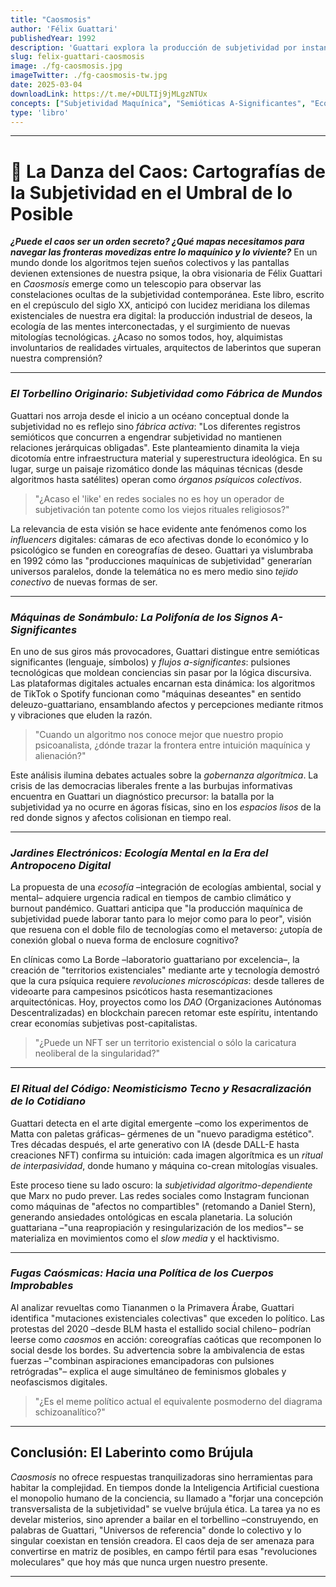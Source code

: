 ```yaml
---
title: "Caosmosis" 
author: 'Félix Guattari'
publishedYear: 1992
description: 'Guattari explora la producción de subjetividad por instancias individuales, colectivas e institucionales, desafiando las determinaciones binarias tradicionales. Analiza la heterogeneidad de los componentes que agencian la subjetividad en la era de los mass media.'
slug: felix-guattari-caosmosis
image: ./fg-caosmosis.jpg
imageTwitter: ./fg-caosmosis-tw.jpg
date: 2025-03-04
downloadLink: https://t.me/+DULTIj9jMLgzNTUx
concepts: ["Subjetividad Maquínica", "Semióticas A-Significantes", "Ecosofía", "Caosmosis", "Territorios Existenciales"]
type: 'libro'
---
```


---

# 🌌 La Danza del Caos: Cartografías de la Subjetividad en el Umbral de lo Posible  

**_¿Puede el caos ser un orden secreto? ¿Qué mapas necesitamos para navegar las fronteras movedizas entre lo maquínico y lo viviente?_** En un mundo donde los algoritmos tejen sueños colectivos y las pantallas devienen extensiones de nuestra psique, la obra visionaria de Félix Guattari en *Caosmosis* emerge como un telescopio para observar las constelaciones ocultas de la subjetividad contemporánea. Este libro, escrito en el crepúsculo del siglo XX, anticipó con lucidez meridiana los dilemas existenciales de nuestra era digital: la producción industrial de deseos, la ecología de las mentes interconectadas, y el surgimiento de nuevas mitologías tecnológicas. ¿Acaso no somos todos, hoy, alquimistas involuntarios de realidades virtuales, arquitectos de laberintos que superan nuestra comprensión?  

---

### _El Torbellino Originario: Subjetividad como Fábrica de Mundos_  
Guattari nos arroja desde el inicio a un océano conceptual donde la subjetividad no es reflejo sino _fábrica activa_: "Los diferentes registros semióticos que concurren a engendrar subjetividad no mantienen relaciones jerárquicas obligadas". Este planteamiento dinamita la vieja dicotomía entre infraestructura material y superestructura ideológica. En su lugar, surge un paisaje rizomático donde las máquinas técnicas (desde algoritmos hasta satélites) operan como *órganos psíquicos colectivos*.  

> "¿Acaso el 'like' en redes sociales no es hoy un operador de subjetivación tan potente como los viejos rituales religiosos?"  

La relevancia de esta visión se hace evidente ante fenómenos como los _influencers_ digitales: cámaras de eco afectivas donde lo económico y lo psicológico se funden en coreografías de deseo. Guattari ya vislumbraba en 1992 cómo las "producciones maquínicas de subjetividad" generarían universos paralelos, donde la telemática no es mero medio sino _tejido conectivo_ de nuevas formas de ser.  

---

### _Máquinas de Sonámbulo: La Polifonía de los Signos A-Significantes_  
En uno de sus giros más provocadores, Guattari distingue entre semióticas significantes (lenguaje, símbolos) y *flujos a-significantes*: pulsiones tecnológicas que moldean conciencias sin pasar por la lógica discursiva. Las plataformas digitales actuales encarnan esta dinámica: los algoritmos de TikTok o Spotify funcionan como "máquinas deseantes" en sentido deleuzo-guattariano, ensamblando afectos y percepciones mediante ritmos y vibraciones que eluden la razón.  

> "Cuando un algoritmo nos conoce mejor que nuestro propio psicoanalista, ¿dónde trazar la frontera entre intuición maquínica y alienación?"  

Este análisis ilumina debates actuales sobre la _gobernanza algorítmica_. La crisis de las democracias liberales frente a las burbujas informativas encuentra en Guattari un diagnóstico precursor: la batalla por la subjetividad ya no ocurre en ágoras físicas, sino en los _espacios lisos_ de la red donde signos y afectos colisionan en tiempo real.  

---

### _Jardines Electrónicos: Ecología Mental en la Era del Antropoceno Digital_  
La propuesta de una _ecosofía_ –integración de ecologías ambiental, social y mental– adquiere urgencia radical en tiempos de cambio climático y burnout pandémico. Guattari anticipa que "la producción maquínica de subjetividad puede laborar tanto para lo mejor como para lo peor", visión que resuena con el doble filo de tecnologías como el metaverso: ¿utopía de conexión global o nueva forma de enclosure cognitivo?  

En clínicas como La Borde –laboratorio guattariano por excelencia–, la creación de "territorios existenciales" mediante arte y tecnología demostró que la cura psíquica requiere _revoluciones microscópicas_: desde talleres de videoarte para campesinos psicóticos hasta resemantizaciones arquitectónicas. Hoy, proyectos como los _DAO_ (Organizaciones Autónomas Descentralizadas) en blockchain parecen retomar este espíritu, intentando crear economías subjetivas post-capitalistas.  

> "¿Puede un NFT ser un territorio existencial o sólo la caricatura neoliberal de la singularidad?"  

---

### _El Ritual del Código: Neomisticismo Tecno y Resacralización de lo Cotidiano_  
Guattari detecta en el arte digital emergente –como los experimentos de Matta con paletas gráficas– gérmenes de un "nuevo paradigma estético". Tres décadas después, el arte generativo con IA (desde DALL-E hasta creaciones NFT) confirma su intuición: cada imagen algorítmica es un _ritual de interpasividad_, donde humano y máquina co-crean mitologías visuales.  

Este proceso tiene su lado oscuro: la _subjetividad algoritmo-dependiente_ que Marx no pudo prever. Las redes sociales como Instagram funcionan como máquinas de "afectos no compartibles" (retomando a Daniel Stern), generando ansiedades ontológicas en escala planetaria. La solución guattariana –"una reapropiación y resingularización de los medios"– se materializa en movimientos como el _slow media_ y el hacktivismo.  

---

### _Fugas Caósmicas: Hacia una Política de los Cuerpos Improbables_  
Al analizar revueltas como Tiananmen o la Primavera Árabe, Guattari identifica "mutaciones existenciales colectivas" que exceden lo político. Las protestas del 2020 –desde BLM hasta el estallido social chileno– podrían leerse como _caosmos_ en acción: coreografías caóticas que recomponen lo social desde los bordes. Su advertencia sobre la ambivalencia de estas fuerzas –"combinan aspiraciones emancipadoras con pulsiones retrógradas"– explica el auge simultáneo de feminismos globales y neofascismos digitales.  

> "¿Es el meme político actual el equivalente posmoderno del diagrama schizoanalítico?"  

---

## Conclusión: El Laberinto como Brújula  
_Caosmosis_ no ofrece respuestas tranquilizadoras sino herramientas para habitar la complejidad. En tiempos donde la Inteligencia Artificial cuestiona el monopolio humano de la conciencia, su llamado a "forjar una concepción transversalista de la subjetividad" se vuelve brújula ética. La tarea ya no es develar misterios, sino aprender a bailar en el torbellino –construyendo, en palabras de Guattari, "Universos de referencia" donde lo colectivo y lo singular coexistan en tensión creadora. El caos deja de ser amenaza para convertirse en matriz de posibles, en campo fértil para esas "revoluciones moleculares" que hoy más que nunca urgen nuestro presente.

---
